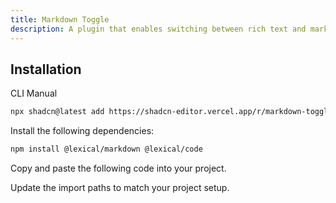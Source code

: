 ```yaml
---
title: Markdown Toggle
description: A plugin that enables switching between rich text and markdown editing modes.
---
```


<ComponentPreview
  name="markdown-toggle-plugin-demo"
  className="[&_.preview>[data-orientation=vertical]]:sm:max-w-[70%]"
  description="A plugin that enables switching between rich text and markdown editing modes."
/>

## Installation

<Tabs defaultValue="cli">

<TabsList>
  <TabsTrigger value="cli">CLI</TabsTrigger>
  <TabsTrigger value="manual">Manual</TabsTrigger>
</TabsList>

<TabsContent value="cli">

```bash
npx shadcn@latest add https://shadcn-editor.vercel.app/r/markdown-toggle-plugin.json
```

</TabsContent>

<TabsContent value="manual">

<Steps>

<Step>Install the following dependencies:</Step>

```bash
npm install @lexical/markdown @lexical/code
```

<Step>Copy and paste the following code into your project.</Step>

<ComponentSource name="markdown-toggle-plugin" />

<Step>Update the import paths to match your project setup.</Step>

</Steps>

</TabsContent>

</Tabs>

